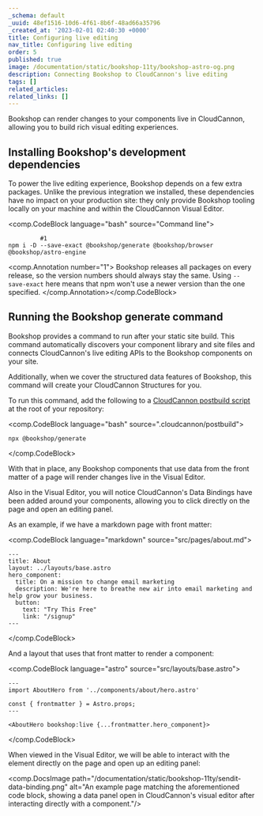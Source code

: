 ```yaml
---
_schema: default
_uuid: 48ef1516-10d6-4f61-8b6f-48ad66a35796
_created_at: '2023-02-01 02:40:30 +0000'
title: Configuring live editing
nav_title: Configuring live editing
order: 5
published: true
image: /documentation/static/bookshop-11ty/bookshop-astro-og.png
description: Connecting Bookshop to CloudCannon's live editing
tags: []
related_articles:
related_links: []
---
```

Bookshop can render changes to your components live in CloudCannon, allowing you to build rich visual editing experiences.

## Installing Bookshop's development dependencies

To power the live editing experience, Bookshop depends on a few extra packages. Unlike the previous integration we installed, these dependencies have no impact on your production site: they only provide Bookshop tooling locally on your machine and within the CloudCannon Visual Editor.

<comp.CodeBlock language="bash" source="Command line">
```
         #1
npm i -D --save-exact @bookshop/generate @bookshop/browser @bookshop/astro-engine
```
<comp.Annotation number="1">
  Bookshop releases all packages on every release, so the version numbers should
  always stay the same. Using `--save-exact` here means that npm won't use a newer version
  than the one specified.
</comp.Annotation></comp.CodeBlock>

## Running the Bookshop generate command

Bookshop provides a command to run after your static site build. This command automatically discovers your component library and site files and connects CloudCannon's live editing APIs to the Bookshop components on your site.

Additionally, when we cover the structured data features of Bookshop, this command will create your CloudCannon Structures for you.

To run this command, add the following to a [CloudCannon postbuild script](https://cloudcannon.com/documentation/articles/extending-your-build-process-with-hooks/) at the root of your repository:

<comp.CodeBlock language="bash" source=".cloudcannon/postbuild">
```
npx @bookshop/generate
```
</comp.CodeBlock>

With that in place, any Bookshop components that use data from the front matter of a page will render changes live in the Visual Editor.

Also in the Visual Editor, you will notice CloudCannon's Data Bindings have been added around your components, allowing you to click directly on the page and open an editing panel.

As an example, if we have a markdown page with front matter:

<comp.CodeBlock language="markdown" source="src/pages/about.md">
```
---
title: About
layout: ../layouts/base.astro
hero_component:
  title: On a mission to change email marketing
  description: We're here to breathe new air into email marketing and help grow your business.
  button:
    text: "Try This Free"
    link: "/signup"
---
```
</comp.CodeBlock>

And a layout that uses that front matter to render a component:

<comp.CodeBlock language="astro" source="src/layouts/base.astro">
```
---
import AboutHero from '../components/about/hero.astro'

const { frontmatter } = Astro.props;
---

<AboutHero bookshop:live {...frontmatter.hero_component}>
```
</comp.CodeBlock>

When viewed in the Visual Editor, we will be able to interact with the element directly on the page and open up an editing panel:

<comp.DocsImage path="/documentation/static/bookshop-11ty/sendit-data-binding.png" alt="An example page matching the aforementioned code block, showing a data panel open in CloudCannon's visual editor after interacting directly with a component."/>